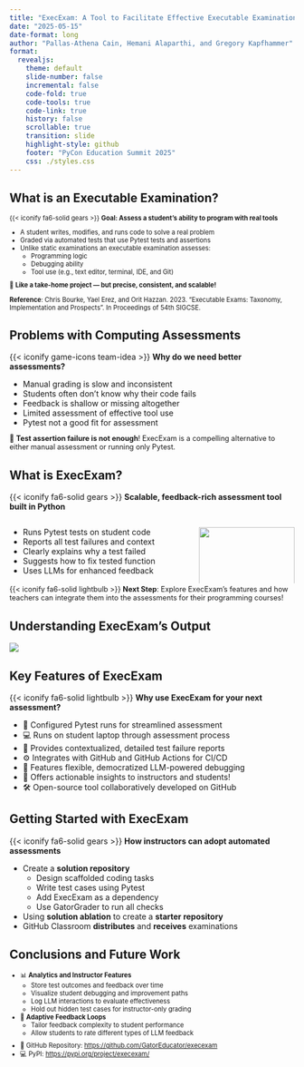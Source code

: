 ```yaml
---
title: "ExecExam: A Tool to Facilitate Effective Executable Examinations in Python"
date: "2025-05-15"
date-format: long
author: "Pallas-Athena Cain, Hemani Alaparthi, and Gregory Kapfhammer"
format: 
  revealjs:
    theme: default
    slide-number: false
    incremental: false
    code-fold: true
    code-tools: true
    code-link: true
    history: false
    scrollable: true
    transition: slide
    highlight-style: github
    footer: "PyCon Education Summit 2025"
    css: ./styles.css
---
```


## What is an Executable Examination?

::: {.fragment style="margin-top: -0.15em; font-size: 0.8em;"}

{{< iconify fa6-solid gears >}} **Goal: Assess a student's ability to program
with real tools**

  - A student writes, modifies, and runs code to solve a real problem
  - Graded via automated tests that use Pytest tests and assertions
  - Unlike static examinations an executable examination assesses:
    - Programming logic
    - Debugging ability
    - Tool use (e.g., text editor, terminal, IDE, and Git)

:::

::: {.fragment .fade style="margin-top: -0.15em; font-size: 0.8em;"}

🎯 **Like a take-home project — but precise, consistent, and scalable!**

**Reference**: Chris Bourke, Yael Erez, and Orit Hazzan. 2023. "Executable Exams: Taxonomy,
Implementation and Prospects". In Proceedings of 54th SIGCSE.

:::

## Problems with Computing Assessments

::: fragment

{{< iconify game-icons team-idea >}} **Why do we need better assessments?**

- Manual grading is slow and inconsistent
- Students often don’t know why their code fails
- Feedback is shallow or missing altogether
- Limited assessment of effective tool use
- Pytest not a good fit for assessment

:::

::: {.fragment .fade style="margin-top: -0.15em; font-size: 0.9em;"}

🚫 **Test assertion failure is not enough**! ExecExam is a compelling alternative to
either manual assessment or running only Pytest.

:::

## What is ExecExam?

::: fragment

{{< iconify fa6-solid gears >}} **Scalable, feedback-rich assessment tool built in Python**

:::: {.columns}

::: {.column width="65%"}

- Runs Pytest tests on student code
- Reports all test failures and context
- Clearly explains why a test failed
- Suggests how to fix tested function
- Uses LLMs for enhanced feedback
:::

::: {.column width="35%" .middle}
![](ExecExam_-_Logo_-_300.png){width="100%"}
:::

:::

::: {.fragment .fade style="margin-top: -0.75em; font-size: 0.9em;"}

{{< iconify fa6-solid lightbulb >}} **Next Step**: Explore ExecExam's features
and how teachers can integrate them into the assessments for their programming courses!

:::

::::

## Understanding ExecExam's Output

![](terminal.png)

## Key Features of ExecExam

::: fragment

{{< iconify fa6-solid lightbulb >}} **Why use ExecExam for your next assessment?**

:::

::: incremental

- 🧪 Configured Pytest runs for streamlined assessment
- 💻 Runs on student laptop through assessment process
- 📜 Provides contextualized, detailed test failure reports
- ⚙️ Integrates with GitHub and GitHub Actions for CI/CD
- 🧠 Features flexible, democratized LLM-powered debugging
- 🔁 Offers actionable insights to instructors and students!
- 🛠️ Open-source tool collaboratively developed on GitHub

:::

## Getting Started with ExecExam

{{< iconify fa6-solid gears >}} **How instructors can adopt automated assessments**

::: fragment

- Create a **solution repository**
  - Design scaffolded coding tasks
  - Write test cases using Pytest
  - Add ExecExam as a dependency
  - Use GatorGrader to run all checks
- Using **solution ablation** to create a **starter repository**
- GitHub Classroom **distributes** and **receives** examinations

:::

## Conclusions and Future Work

::: {.fragment style="margin-top: -0.15em; font-size: 0.8em;"}

- 📊 **Analytics and Instructor Features**
  - Store test outcomes and feedback over time
  - Visualize student debugging and improvement paths
  - Log LLM interactions to evaluate effectiveness
  - Hold out hidden test cases for instructor-only grading

- 🧠 **Adaptive Feedback Loops**
  - Tailor feedback complexity to student performance
  - Allow students to rate different types of LLM feedback

:::

::: {.fragment style="margin-top: -0.25em; font-size: 0.8em;"}

- 🔗 GitHub Repository: [https://github.com/GatorEducator/execexam](https://github.com/GatorEducator/execexam)
- 💻 PyPI: [https://pypi.org/project/execexam/](https://pypi.org/project/execexam/)

:::
